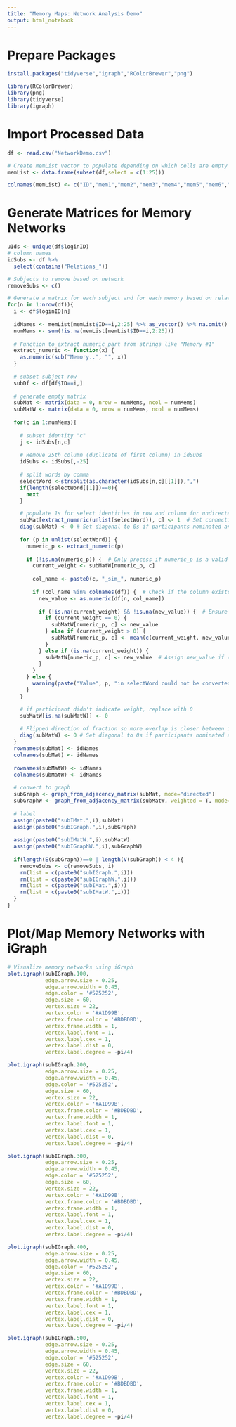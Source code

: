```yaml
---
title: "Memory Maps: Network Analysis Demo"
output: html_notebook
---
```


# Prepare Packages

```r
install.packages("tidyverse","igraph","RColorBrewer","png")

library(RColorBrewer)
library(png)
library(tidyverse)
library(igraph)
```

# Import Processed Data

```r
df <- read.csv("NetworkDemo.csv")

# Create memList vector to populate depending on which cells are empty
memList <- data.frame(subset(df,select = c(1:25)))

colnames(memList) <- c("ID","mem1","mem2","mem3","mem4","mem5","mem6","mem7","mem8","mem9","mem10","mem11", "mem12", "mem13", "mem14", "mem15", "mem16", "mem17", "mem18","mem19", "mem20", "mem21", "mem22", "mem23", "mem24")
```

# Generate Matrices for Memory Networks

```r
uIds <- unique(df$loginID)
# column names
idSubs <- df %>%
  select(contains("Relations_"))

# Subjects to remove based on network
removeSubs <- c()

# Generate a matrix for each subject and for each memory based on relations to other memories
for(n in 1:nrow(df)){
  i <- df$loginID[n]
  
  idNames <- memList[memList$ID==i,2:25] %>% as_vector() %>% na.omit()
  numMems <- sum(!is.na(memList[memList$ID==i,2:25]))
  
  # Function to extract numeric part from strings like "Memory #1"
  extract_numeric <- function(x) {
    as.numeric(sub("Memory..", "", x))
  }
  
  # subset subject row
  subDf <- df[df$ID==i,]
  
  # generate empty matrix
  subMat <- matrix(data = 0, nrow = numMems, ncol = numMems)
  subMatW <- matrix(data = 0, nrow = numMems, ncol = numMems)
  
  for(c in 1:numMems){
    
    # subset identity "c"
    j <- idSubs[n,c]
    
    # Remove 25th column (duplicate of first column) in idSubs
    idSubs <- idSubs[,-25]
    
    # split words by comma
    selectWord <-strsplit(as.character(idSubs[n,c][[1]]),",") 
    if(length(selectWord[[1]])==0){
      next
    }

    # populate 1s for select identities in row and column for undirected
    subMat[extract_numeric(unlist(selectWord)), c] <- 1  # Set connections to 1 for selected nodes
    diag(subMat) <- 0 # Set diagonal to 0s if participants nominated any self-connections
    
    for (p in unlist(selectWord)) {
      numeric_p <- extract_numeric(p)
      
      if (!is.na(numeric_p)) {  # Only process if numeric_p is a valid numeric value
        current_weight <- subMatW[numeric_p, c]
        
        col_name <- paste0(c, "_sim_", numeric_p)
        
        if (col_name %in% colnames(df)) {  # Check if the column exists in rawDf
          new_value <- as.numeric(df[n, col_name])
          
          if (!is.na(current_weight) && !is.na(new_value)) {  # Ensure no NA values are involved
            if (current_weight == 0) {
              subMatW[numeric_p, c] <- new_value
            } else if (current_weight > 0) {
              subMatW[numeric_p, c] <- mean(c(current_weight, new_value))
            }
          } else if (is.na(current_weight)) {
            subMatW[numeric_p, c] <- new_value  # Assign new_value if current_weight is NA
          }
        } 
      } else {
        warning(paste("Value", p, "in selectWord could not be converted to numeric"))
      }
    }

    # if participant didn't indicate weight, replace with 0
    subMatW[is.na(subMatW)] <- 0
    
    # Flipped direction of fraction so more overlap is closer between identities
    diag(subMatW) <- 0 # Set diagonal to 0s if participants nominated any self-connections
  }
  rownames(subMat) <- idNames
  colnames(subMat) <- idNames
  
  rownames(subMatW) <- idNames
  colnames(subMatW) <- idNames
  
  # convert to graph
  subGraph <- graph_from_adjacency_matrix(subMat, mode="directed")
  subGraphW <- graph_from_adjacency_matrix(subMatW, weighted = T, mode="directed")
  
  # label
  assign(paste0("subIMat.",i),subMat)
  assign(paste0("subIGraph.",i),subGraph)
  
  assign(paste0("subIMatW.",i),subMatW)
  assign(paste0("subIGraphW.",i),subGraphW)
  
  if(length(E(subGraph))==0 | length(V(subGraph)) < 4 ){
    removeSubs <- c(removeSubs, i)
    rm(list = c(paste0("subIGraph.",i)))
    rm(list = c(paste0("subIGraphW.",i)))
    rm(list = c(paste0("subIMat.",i)))
    rm(list = c(paste0("subIMatW.",i)))
  }
}
```

# Plot/Map Memory Networks with iGraph

```r
# Visualize memory networks using iGraph
plot.igraph(subIGraph.100,
            edge.arrow.size = 0.25,
            edge.arrow.width = 0.45,
            edge.color = '#525252',
            edge.size = 60,
            vertex.size = 22,
            vertex.color = '#A1D99B',
            vertex.frame.color = '#BDBDBD',
            vertex.frame.width = 1,
            vertex.label.font = 1,
            vertex.label.cex = 1,
            vertex.label.dist = 0,
            vertex.label.degree = -pi/4)

plot.igraph(subIGraph.200,
            edge.arrow.size = 0.25,
            edge.arrow.width = 0.45,
            edge.color = '#525252',
            edge.size = 60,
            vertex.size = 22,
            vertex.color = '#A1D99B',
            vertex.frame.color = '#BDBDBD',
            vertex.frame.width = 1,
            vertex.label.font = 1,
            vertex.label.cex = 1,
            vertex.label.dist = 0,
            vertex.label.degree = -pi/4)

plot.igraph(subIGraph.300,
            edge.arrow.size = 0.25,
            edge.arrow.width = 0.45,
            edge.color = '#525252',
            edge.size = 60,
            vertex.size = 22,
            vertex.color = '#A1D99B',
            vertex.frame.color = '#BDBDBD',
            vertex.frame.width = 1,
            vertex.label.font = 1,
            vertex.label.cex = 1,
            vertex.label.dist = 0,
            vertex.label.degree = -pi/4)

plot.igraph(subIGraph.400,
            edge.arrow.size = 0.25,
            edge.arrow.width = 0.45,
            edge.color = '#525252',
            edge.size = 60,
            vertex.size = 22,
            vertex.color = '#A1D99B',
            vertex.frame.color = '#BDBDBD',
            vertex.frame.width = 1,
            vertex.label.font = 1,
            vertex.label.cex = 1,
            vertex.label.dist = 0,
            vertex.label.degree = -pi/4)

plot.igraph(subIGraph.500,
            edge.arrow.size = 0.25,
            edge.arrow.width = 0.45,
            edge.color = '#525252',
            edge.size = 60,
            vertex.size = 22,
            vertex.color = '#A1D99B',
            vertex.frame.color = '#BDBDBD',
            vertex.frame.width = 1,
            vertex.label.font = 1,
            vertex.label.cex = 1,
            vertex.label.dist = 0,
            vertex.label.degree = -pi/4)
```
